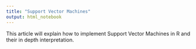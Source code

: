 ```yaml
---
title: "Support Vector Machines"
output: html_notebook
---
```


This article will explain how to implement Support Vector Machines in R and their in depth interpretation. 
